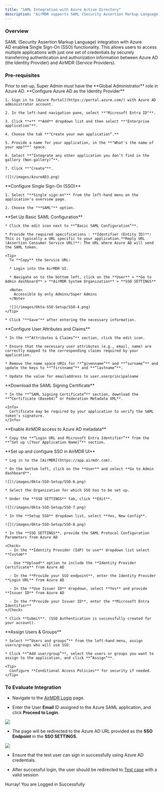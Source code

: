 ```yaml
---
title: "SAML Integration with Azure Active Directory"
description: "AirMDR supports SAML (Security Assertion Markup Language) integration with Azure AD to enable Single Sign-On (SSO) functionality to authenticate users for access to the AirMDR UI."
---
```


### Overview

SAML (Security Assertion Markup Language) integration with Azure AD enable**s** Single Sign-On (SSO) functionality. This allows users to access multiple applications with just one set of credentials by securely transferring authentication and authorization information between Azure AD (the Identity Provider) and AirMDR (Service Providers).

### Pre-requisites

<Tip>
  Prior to set-up, Super Admin must have the **Global Administrator** role in Azure AD.
</Tip>

<Steps>
  <Step title="Step 1">
    **Configure Azure AD as the Identity Provider**

    1. Sign in to [Azure Portal](https://portal.azure.com/) with Azure AD administrator account.

    2. In the left-hand navigation pane, select **"Microsoft Entra ID"**.

    3. Click **+** **Add** dropdown list and then select **"Enterprise application"**.

    4. Choose the tab **"Create your own application”.**

    5. Provide a name for your application, in the **"What's the name of your app?**" space.

    6. Select **“Integrate any other application you don’t find in the gallery (Non-gallery)”**.

    7. Click **"Create"**.

    ![](/images/AzureAD3.png)
  </Step>

  <Step title="Step 2">
    **Configure Single Sign-On (SSO)**

    1. Select "**Single sign-on"** from the left-hand menu on the application's overview page.

    2. Choose the "**SAML"** option.
  </Step>

  <Step title="Step 3">
    **Set Up Basic SAML Configuration**

    * Click the edit icon next to **“Basic SAML Configuration”**.

    * Provide the required specifications : **Identifier (Entity ID)**: This is typically a URL specific to your application.**Reply URL (Assertion Consumer Service URL)**: The URL where Azure AD will send the SAML token.

    <Tip>
      To **Copy** the Service URL:

      * Login into the AirMDR UI.

      * Navigate on to the bottom left, click on the **User** > **Go to Admin dashboard** > **AirMDR System Organization** > **SSO SETTINGS**

      <Note>
        Accessible by only Admins/Super Admins
      </Note>

      ![](/images/Okta-SSO-Setup/SSO-4.png)
    </Tip>

    * Click "**Save"** after entering the necessary information.
  </Step>

  <Step title="Step 4">
    **Configure User Attributes and Claims**

    * In the **“Attributes & Claims”** section, click the edit icon.

    * Ensure that the necessary user attributes (e.g., email, name) are correctly mapped to the corresponding claims required by your application.

    * Remove the name space URIs for **“givenname”** and **“surname”** and update the keys to **“firstname”** and **“lastname”**.

    * Update the value for emailaddress to user.userprincipalname
  </Step>

  <Step title="Step 5">
    **Download the SAML Signing Certificate**

    * In the **“SAML Signing Certificate”** section, download the **“Certificate (Base64)” or Federation Metadata XML**.

    <Info>
      Certificate may be required by your application to verify the SAML token’s signature.
    </Info>
  </Step>

  <Step title="Step 6">
    **Enable AirMDR access to Azure AD metadata**

    * Copy the **“Login URL and Microsoft Entra Identifier”** from the **“Set up \[Your Application Name]”** section.
  </Step>

  <Step title="Step 7">
    **Set up and configure SSO in AirMDR UI**

    * Log in to the [AirMDR](https://app.airmdr.com).

    * On the bottom left, click on the **User** and select **Go to Admin dashboard**.

    ![](/images/Okta-SSO-Setup/SSO-6.png)

    * Select the Organization for which SSO has to be set up.

    * Under the **SSO SETTINGS** tab, click **Edit**.

    ![](/images/Okta-SSO-Setup/SSO-7.png)

    * In the **Setup SSO** dropdown list, select **Yes, New Config**.

    ![](/images/Okta-SSO-Setup/SSO-8.png)

    * In the **SSO SETTINGS**, provide the SAML Protocol Configuration Parameters from Azure AD

    <Check>
      - In the **Identity Provider (IdP) to use** dropdown list select **Custom**

      - Use **Upload** option to include the **Identity Provider Certificate** from Azure AD

      - In the **Provide your SSO endpoint**, enter the Identity Provider **Login URL** from Azure AD

      - In the **Use Issuer ID** dropdown, select **Yes** and provide **Issuer ID** from Azure AD

      - In the **Provide your Issuer ID**, enter the **Microsoft Entra Identifier**
    </Check>

    * Click **Submit**. (SSO Authentication is successfully created for your account).
  </Step>

  <Step title="Step 8">
    **Assign Users & Groups**

    * Select **“Users and groups”** from the left-hand menu, assign users/groups who will use SSO.

    * Click **“Add user/group”**, select the users or groups you want to assign to the application, and click **“Assign”**.

    <Tip>
      Configure **Conditional Access Policies** for security if needed.
    </Tip>
  </Step>
</Steps>

### To Evaluate Integration

* Navigate to the [AirMDR Login](https://app.airmdr.com) page.

* Enter the User **Email** ID assigned to the Azure SAML application, and click **Proceed to Login**.

![](/images/Okta-SSO-Setup/SSO-10.png)

* The page will be redirected to the Azure AD URL provided as the **SSO Endpoint** in the **SSO SETTINGS**.

![](/images/Okta-SSO-Setup/SSO-11.png)

* Ensure that the test user can sign in successfully using Azure AD credentials.

* After successful login, the user should be redirected to [Test case](https://test-darryl.airmdr.com/casesv2) with a valid session

<Frame as="div">
  <Icon icon="rocket-launch" />  Hurray! You are Logged in Successfully
</Frame>